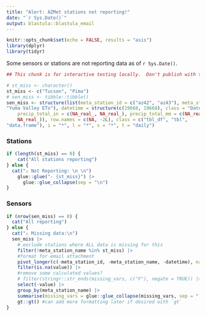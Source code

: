 ```yaml
---
title: "Alert: AZMet stations not reporting!"
date: "`r Sys.Date()`"
output: blastula::blastula_email
---
```


```r
knitr::opts_chunk$set(echo = FALSE, results = "asis")
library(dplyr)
library(tidyr)
```

Some sensors or stations are not reporting data as of `r Sys.Date()`.
```r
## This chunk is for interactive testing locally.  Don't publish with this enabled

# st_miss <- character()
st_miss <- c("Tucson", "Pima")
# sen_miss <- tibble::tibble()
sen_miss <- structure(list(meta_station_id = c("az42", "az43"), meta_station_name = c("Wellton ETo", 
"Yuma Valley ETo"), datetime = structure(c(19668, 19668), class = "Date"), 
    precip_total_in = c(NA_real_, NA_real_), precip_total_mm = c(NA_real_, 
    NA_real_)), row.names = c(NA, -2L), class = c("tbl_df", "tbl", 
"data.frame"), i = "*", l = "*", s = "*", t = "daily")
```

### Stations

```r
if (length(st_miss) == 0) {
    cat("All stations reporting")
} else {
  cat("⚠️ Not Reporting: \n \n")
    glue::glue("- {st_miss}") |> 
      glue::glue_collapse(sep = "\n")
}
```

### Sensors

```r
if (nrow(sen_miss) == 0) {
  cat("All reporting")
} else {
  cat("⚠️ Missing data:\n")
  sen_miss |> 
    # exclude stations where ALL data is missing for this
    filter(!meta_station_name %in% st_miss) |> 
    #format for email attachment
    pivot_longer(c(-meta_station_id, -meta_station_name, -datetime), names_to = "missing_vars") |> 
    filter(is.na(value)) |> 
    #remove some calculated values?
    # filter(stringr::str_ends(missing_vars, c("F"), negate = TRUE)) |> 
    select(-value) |> 
    group_by(meta_station_name) |> 
    summarise(missing_vars = glue::glue_collapse(missing_vars, sep = ", ")) |> 
    gt::gt() #can add more formatting later if desired with `gt`
}
```

